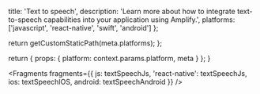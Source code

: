 
  title: 'Text to speech',
  description: 'Learn more about how to integrate text-to-speech capabilities into your application using Amplify.',
  platforms: ['javascript', 'react-native', 'swift', 'android']
};

  return getCustomStaticPath(meta.platforms);
};

  return {
    props: {
      platform: context.params.platform,
      meta
    }
  };
}


<Fragments
  fragments={{
    js: textSpeechJs,
    'react-native': textSpeechJs,
    ios: textSpeechIOS,
    android: textSpeechAndroid
  }}
/>
